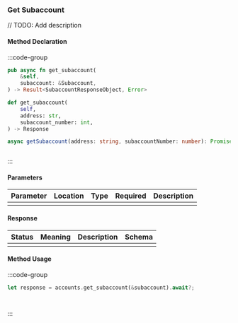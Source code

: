 ### Get Subaccount

// TODO: Add description

#### Method Declaration

:::code-group

```rust [Rust]
pub async fn get_subaccount(
    &self,
    subaccount: &Subaccount,
) -> Result<SubaccountResponseObject, Error>
```

```python [Python]
def get_subaccount(
    self,
    address: str,
    subaccount_number: int,
) -> Response
```

```typescript [TypeScript]
async getSubaccount(address: string, subaccountNumber: number): Promise<Data>
```

```url [API]
```

:::

#### Parameters

| Parameter | Location | Type  | Required | Description |
| --------- | -------- | ----- | -------- | ----------- |
|           |          |       |          |             |

#### Response

| Status | Meaning | Description | Schema |
| ------ | ------- | ----------- | ------ |
|        |         |             |        |

#### Method Usage

:::code-group

```rust [Rust]
let response = accounts.get_subaccount(&subaccount).await?;
```

```python [Python]

```

```typescript [TypeScript]

```

:::



